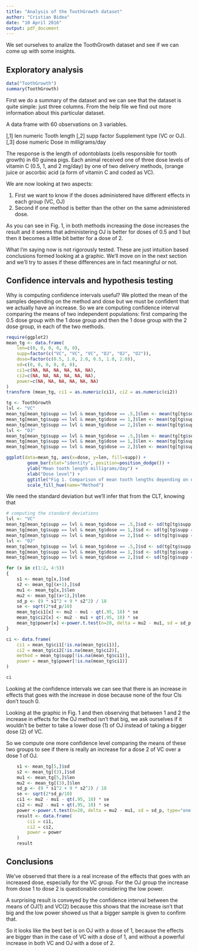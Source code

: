 ```yaml
---
title: "Analysis of the ToothGrowth dataset"
author: "Cristian Bidea"
date: "10 April 2016"
output: pdf_document
---
```


We set ourselves to analize the ToothGrowth dataset and see if we can come up
with some insights.

## Exploratory analysis

```r
data("ToothGrowth")
summary(ToothGrowth)
```

First we do a summary of the dataset and we can see that the dataset is quite
simple: just three columns. From the help file we find out more information
about this particular dataset.

A data frame with 60 observations on 3 variables.

[,1]	len	numeric	Tooth length
[,2]	supp	factor	Supplement type (VC or OJ).
[,3]	dose	numeric	Dose in milligrams/day

The response is the length of odontoblasts (cells responsible for tooth growth) in 60 guinea pigs. Each animal received one of three dose levels of vitamin C (0.5, 1, and 2 mg/day) by one of two delivery methods, (orange juice or ascorbic acid (a form of vitamin C and coded as VC).

We are now looking at two aspects:

1. First we want to know if the doses administered have different effects in each group (VC, OJ)
2. Second if one method is better than the other on the same administered dose.

As you can see in Fig. 1, in both methods increasing the dose increases the result
and it seems that administering OJ is better for doses of 0.5 and 1 but then it 
becomes a little bit better for a dose of 2.

What I'm saying now is not rigorously tested. These are just intuition based
conclusions formed looking at a graphic. We'll move on in the next section and we'll
try to asses if these differences are in fact meaningful or not.

## Confidence intervals and hypothesis testing

Why is computing confidence intervals useful? We plotted the mean of the samples depending on the
method and dose but we must be confident that we actually have an increase. So 
we are computing confidence interval comparing the means of two independent
populations: first comparing the 0.5 dose group with the 1 dose group and then 
the 1 dose group with the 2 dose group, in each of the two methods.


```r
require(ggplot2)
mean_tg <- data.frame(
    len=c(0, 0, 0, 0, 0, 0),
    supp=factor(c("VC", "VC", "VC", "OJ", "OJ", "OJ")),
    dose=factor(c(0.5, 1.0, 2.0, 0.5, 1.0, 2.0)),
    sd=c(0, 0, 0, 0, 0, 0),
    ci1=c(NA, NA, NA, NA, NA, NA),
    ci2=c(NA, NA, NA, NA, NA, NA),
    power=c(NA, NA, NA, NA, NA, NA)
)
transform (mean_tg, ci1 = as.numeric(ci1), ci2 = as.numeric(ci2))

tg <- ToothGrowth
lvl <- "VC"
mean_tg[mean_tg$supp == lvl & mean_tg$dose == .5,]$len <- mean(tg[tg$supp == lvl & tg$dose ==.5,]$len)
mean_tg[mean_tg$supp == lvl & mean_tg$dose == 1,]$len <- mean(tg[tg$supp == lvl & tg$dose ==1,]$len)
mean_tg[mean_tg$supp == lvl & mean_tg$dose == 2,]$len <- mean(tg[tg$supp == lvl & tg$dose ==2,]$len)
lvl <- "OJ"
mean_tg[mean_tg$supp == lvl & mean_tg$dose == .5,]$len <- mean(tg[tg$supp == lvl & tg$dose ==.5,]$len)
mean_tg[mean_tg$supp == lvl & mean_tg$dose == 1,]$len <- mean(tg[tg$supp == lvl & tg$dose ==1,]$len)
mean_tg[mean_tg$supp == lvl & mean_tg$dose == 2,]$len <- mean(tg[tg$supp == lvl & tg$dose ==2,]$len)

ggplot(data=mean_tg, aes(x=dose, y=len, fill=supp)) +
        geom_bar(stat="identity", position=position_dodge()) +
        ylab("Mean tooth length milligrams/day") +
        xlab("Dose level") +
        ggtitle("Fig 1. Comparison of mean tooth lengths depending on dose and method") +
        scale_fill_hue(name="Method")
```

We need the standard deviation but we'll infer that from the CLT, knowing that 
```r
# computing the standard deviations
lvl <- "VC"
mean_tg[mean_tg$supp == lvl & mean_tg$dose == .5,]$sd <- sd(tg[tg$supp == lvl & tg$dose ==.5,]$len)
mean_tg[mean_tg$supp == lvl & mean_tg$dose == 1,]$sd <- sd(tg[tg$supp == lvl & tg$dose ==1,]$len)
mean_tg[mean_tg$supp == lvl & mean_tg$dose == 2,]$sd <- sd(tg[tg$supp == lvl & tg$dose ==2,]$len)
lvl <- "OJ"
mean_tg[mean_tg$supp == lvl & mean_tg$dose == .5,]$sd <- sd(tg[tg$supp == lvl & tg$dose ==.5,]$len)
mean_tg[mean_tg$supp == lvl & mean_tg$dose == 1,]$sd <- sd(tg[tg$supp == lvl & tg$dose ==1,]$len)
mean_tg[mean_tg$supp == lvl & mean_tg$dose == 2,]$sd <- sd(tg[tg$supp == lvl & tg$dose ==2,]$len)

for (x in c(1:2, 4:5)) 
{
    s1 <- mean_tg[x,]$sd
    s2 <- mean_tg[(x+1),]$sd
    mu1 <- mean_tg[x,]$len
    mu2 <- mean_tg[(x+1),]$len
    sd_p <- (9 * s1^2 + 9 * s2^2) / 18
    se <- sqrt(2*sd_p/10)
    mean_tg$ci1[x] <- mu2 - mu1 - qt(.95, 18) * se
    mean_tg$ci2[x] <- mu2 - mu1 + qt(.95, 18) * se
    mean_tg$power[x] <-power.t.test(n=20, delta = mu2 - mu1, sd = sd_p, type="one.sample", alt="one.sided")$power
}

ci <- data.frame(
    ci1 = mean_tg$ci1[!is.na(mean_tg$ci1)],
    ci2 = mean_tg$ci2[!is.na(mean_tg$ci2)],
    method = mean_tg$supp[!is.na(mean_tg$ci1)],
    power = mean_tg$power[!is.na(mean_tg$ci1)]
)

ci
```

Looking at the confidence intervals we can see that there is an increase in effects
that goes with the increase in dose because none of the four CIs don't touch 0. 

Looking at the graphic in Fig. 1 and then observing that between 1 and 2 the
increase in effects for the OJ method isn't that big, we ask ourselves if it wouldn't
be better to take a lower dose (1) of OJ instead of taking a bigger dose (2) of VC.

So we compute one more confidence level comparing the means of these two groups
to see if there is really an increase for a dose 2 of VC over a dose 1 of OJ.

```r
    s1 <- mean_tg[5,]$sd
    s2 <- mean_tg[(3),]$sd
    mu1 <- mean_tg[5,]$len
    mu2 <- mean_tg[(3),]$len
    sd_p <- (9 * s1^2 + 9 * s2^2) / 18
    se <- sqrt(2*sd_p/10)
    ci1 <- mu2 - mu1 - qt(.95, 18) * se
    ci2 <- mu2 - mu1 + qt(.95, 18) * se
    power <-power.t.test(n=20, delta = mu2 - mu1, sd = sd_p, type="one.sample", alt="one.sided")$power
    result <- data.frame(
        ci1 = ci1,
        ci2 = ci2,
        power = power
    )
    result
```

## Conclusions

We've observed that there is a real increase of the effects that goes with an
increased dose, especially for the VC group. For the OJ group the increase from
dose 1 to dose 2 is questionable considering the low power.

A surprising result is conveyed by the confidence interval between the means of 
OJ(1) and VC(2) because this shows that the increase isn't that big and the low
power showed us that a bigger sample is given to confirm that.

So it looks like the best bet is on OJ with a dose of 1, because the effects are
bigger than in the case of VC with a dose of 1, and without a powerful increase
in both VC and OJ with a dose of 2.